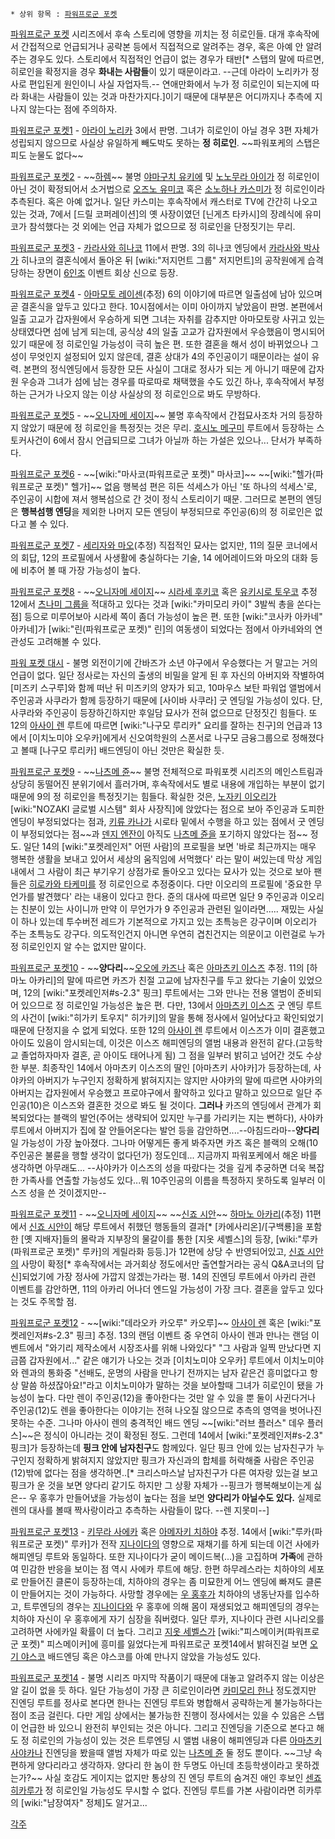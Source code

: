  * 상위 항목 : [[파워프로군 포켓]]

[[파워프로군 포켓]] 시리즈에서 후속 스토리에 영향을 끼치는 정 히로인들.
대개 후속작에서 간접적으로 언급되거나 공략본 등에서 직접적으로 알려주는 경우, 혹은 아예 안 알려주는 경우도 있다.
스토리에서 직접적인 언급이 없는 경우가 태반[* 스탭의 말에 따르면, 히로인을 확정지을 경우 '''화내는 사람들'''이 있기 때문이라고. --근데 아라이 노리카가 정사로 편입된게 원인이니 사실 자업자득.-- 연애만화에서 누가 정 히로인이 되는지에 따라 화내는 사람들이 있는 것과 마찬가지다.]이기 때문에 대부분은 어디까지나 추측에 지나지 않는다는 점에 주의하자. 

[[파워프로군 포켓1]] - [[아라이 노리카]]
3에서 판명. 그녀가 히로인이 아닐 경우 3편 자체가 성립되지 않으므로 사실상 유일하게 빼도박도 못하는 '''정 히로인'''. ~~파워포케의 스탭은 피도 눈물도 없다~~

[[파워프로군 포켓2]] - ~~[[하렘]]~~ 불명
[[야마구치 유키에]] 및 [[노노무라 아이]]가 정 히로인이 아닌 것이 확정되어서 소거법으로 [[오즈노 유미코]] 혹은 [[소노하나 카스미]]가 정 히로인이라 추측된다. 혹은 아예 없거나.
일단 카스미는 후속작에서 캐스터로 TV에 간간히 나오고 있는 것과, 7에서 [드릴 코퍼레이션]의 옛 사장이였던 [닌게츠 타카시]의 장례식에 유미코가 참석했다는 것 외에는 언급 자체가 없으므로 정 히로인을 단정짓기는 무리.

[[파워프로군 포켓3]] - [[카라사와 히나코]]
11에서 판명. 3의 히나코 엔딩에서 [[카라사와 박사]]가 히나코의 결혼식에서 돌아온 뒤 [wiki:"저지먼트 그룹" 저지먼트]의 공작원에게 습격당하는 장면이 [[6인조]] 이벤트 회상 신으로 등장.

[[파워프로군 포켓4]] - [[아마모토 레이센]](추정)
6의 이야기에 따르면 일출섬에 남아 있으며 곧 결혼식을 앞두고 있다고 한다. 10시점에서는 이미 아이까지 낳았음이 판명. 본편에서 일출 고교가 갑자원에서 우승하게 되면 그녀는 자취를 감추지만 아마모토랑 사귀고 있는 상태였다면 섬에 남게 되는데, 공식상 4의 일출 고교가 갑자원에서 우승했음이 명시되어 있기 때문에 정 히로인일 가능성이 극히 높은 편. 또한 결혼을 해서 성이 바뀌었으나 그 성이 무엇인지 설정되어 있지 않은데, 결혼 상대가 4의 주인공이기 때문이라는 설이 유력. 본편의 정식엔딩에서 등장한 모든 사실이 그대로 정사가 되는 게 아니기 때문에 갑자원 우승과 그녀가 섬에 남는 경우를 따로따로 채택했을 수도 있긴 하나, 후속작에서 부정하는 근거가 나오지 않는 이상 사실상의 정 히로인으로 봐도 무방하다. 

[[파워프로군 포켓5]] - ~~[[오니자메 세이지]]~~ 불명
후속작에서 간접묘사조차 거의 등장하지 않았기 때문에 정 히로인을 특정짓는 것은 무리. [[호시노 메구미]] 루트에서 등장하는 스토커사건이 6에서 잠시 언급되므로 그녀가 아닐까 하는 가설은 있으나... 단서가 부족하다.

[[파워프로군 포켓6]] - ~~[wiki:"마사코(파워프로군 포켓)" 마사코]~~ ~~[wiki:"헬가(파워프로군 포켓)" 헬가]~~ 없음
행복섬 편은 히든 석세스가 아닌 '또 하나의 석세스'로, 주인공이 시합에 져서 행복섬으로 간 것이 정식 스토리이기 때문. 그러므로 본편의 엔딩은 '''행복섬행 엔딩'''을 제외한 나머지 모든 엔딩이 부정되므로 주인공(6)의 정 히로인은 없다고 볼 수 있다.

[[파워프로군 포켓7]] - [[세리자와 마오]](추정)
직접적인 묘사는 없지만, 11의 질문 코너에서의 회답, 12의 프로필에서 사생활에 충실하다는 기술, 14 에어레이드와 마오의 대화 등에 비추어 볼 때 가장 가능성이 높다. 

[[파워프로군 포켓8]] - ~~[[오니자메 세이지]]~~ [[시라세 후키코]] 혹은 [[유키시로 토우코]] 추정
12에서 [[츠나미 그룹]]을 적대하고 있다는 것과 [wiki:"카미모리 카이" 3발씩 총을 쏜다는 점] 등으로 미루어보아 시라세 쪽이 좀더 가능성이 높은 편.
또한 [wiki:"코사카 아카네" 아카네]가 [wiki:"린(파워프로군 포켓)" 린]의 여동생이 되었다는 점에서 아카네와의 연관성도 고려해볼 수 있다.

[[파워 포켓 대시]] - 불명
외전이기에 간바즈가 소년 야구에서 우승했다는 거 말고는 거의 언급이 없다. 일단 정사로는 자신의 출생의 비밀을 알게 된 후 자신의 아버지와 작별하여 [미즈키 스구루]와 함께 떠난 뒤 미즈키의 양자가 되고, 10마우스 보탄 파워업 앨범에서 주인공과 사쿠라가 함께 등장하기 때문에 [사이바 사쿠라] 굿 엔딩일 가능성이 있다. 단, 사쿠라와 주인공이 등장하긴하지만 후일담 묘사가 전혀 없으므로 단정짓긴 힘들다. 또 12의 [[아사이 렌]] 루트에 따르면 [wiki:"나구모 루리카" 요리를 잘하는 친구]의 언급과 13에서 [이치노미야 오우카]에게서 신오여학원의 스폰서로 나구모 금융그룹으로 정해졌다고 볼때 [나구모 루리카] 배드엔딩이 아닌 것만은 확실한 듯.

[[파워프로군 포켓9]] - ~~[[나츠메 쥰]]~~ 불명
전체적으로 파워포켓 시리즈의 메인스트림과 상당히 동떨어진 분위기에서 흘러가며, 후속작에서도 별로 내용에 개입하는 부분이 없기 때문에 9의 정 히로인을 특정짓기는 힘들다. 확실한 것은, [[노자키 이오리]]가 [wiki:"NOZAKI 글로벌 시스템" 회사 사장직]에 앉았다는 점으로 보아 주인공과 도피한 엔딩이 부정되었다는 점과, [[키류 카나]]가 시로타 밑에서 수행을 하고 있는 점에서 굿 엔딩이 부정되었다는 점~~과 [[덴지 엔잔]]이 아직도 [[나츠메 쥰]]을 포기하지 않았다는 점~~ 정도.
일단 14의 [wiki:"포켓레인저" 어떤 사람]의 프로필을 보면 '바로 최근까지는 매우 행복한 생활을 보내고 있어서 세상의 움직임에 서먹했다' 라는 말이 써있는데 막상 게임 내에서 그 사람이 최근 부기우기 상점가로 돌아오고 있다는 묘사가 있는 것으로 보아 팬들은 [[히로카와 타케미]]를 정 히로인으로 추정중이다. 다만 이오리의 프로필에 '중요한 무언가를 발견했다' 라는 내용이 있다고 한다. 쥰의 대사에 따르면 일단 9 주인공과 이오리는 친분이 있는 사이니까 만약 이 무언가가 9 주인공과 관련된 일이라면..... 재밌는 사실이 하나 있는데 투수버전 레드가 기본적으로 가지고 있는 초특능은 강구이며 이오리가 주는 초특능도 강구다. 의도적인건지 아니면 우연히 겹친건지는 의문이고 이런걸로 누가 정 히로인인지 알 수는 없지만 말이다.

[[파워프로군 포켓10]] -  ~~'''양다리'''~~[[오오에 카즈나]] 혹은 [[아마츠키 이스즈]] 추정.
11의 [하마노 아카리]의 말에 따르면 카즈가 친절 고교에 남자친구를 두고 왔다는 기술이 있었으며, 12의 [wiki:"포켓레인저#s-2.3" 핑크] 루트에서는 그와 만나는 전용 앨범이 준비되어 있으므로 정 히로인일 가능성은 높은 편. 
다만, 13에서 [[아마츠키 이스즈]] 굿 엔딩 루트의 사건이 [wiki:"히가키 토우지" 히가키]의 말을 통해 정사에서 일어났다고 확인되었기 때문에 단정지을 수 없게 되었다. 또한 12의 [[아사이 렌]] 루트에서 이스즈가 이미 결혼했고 아이도 있음이 암시되는데, 이것은 이스즈 해피엔딩의 앨범 내용과 완전히 같다.(고등학교 졸업하자마자 결혼, 곧 아이도 태어나게 됨) 그 점을 일부러 밝히고 넘어간 것도 수상한 부분.
최종작인 14에서 아마츠키 이스즈의 딸인 [아마츠키 사야카]가 등장하는데, 사야카의 아버지가 누구인지 정확하게 밝혀지지는 않지만 사야카의 말에 따르면 사야카의 아버지는 갑자원에서 우승했고 프로야구에서 활약하고 있다고 말하고 있으므로 일단 주인공(10)은 이스즈와 결혼한 것으로 봐도 될 것이다.
'''그러나''' 카즈의 엔딩에서 관계가 회복되었다는 블랙의 발언(주어는 생략되어 있지만 누구를 가리키는 지는 뻔하다), 사야카 루트에서 아버지가 집에 잘 안들어온다는 발언 등을 감안하면....--아침드라마--'''양다리'''일 가능성이 가장 높아졌다. 그나마 어떻게든 좋게 봐주자면 카즈 혹은 블랙의 오해(10주인공은 불륜을 행할 생각이 없다던가) 정도인데... 지금까지 파워포케에서 해온 바를 생각하면 아무래도...
--사야카가 이스즈의 성을 따랐다는 것을 깊게 추궁하면 더욱 복잡한 가족사를 연출할 가능성도 있다...뭐 10주인공의 이름을 특정하지 못하도록 일부러 이스즈 성을 쓴 것이겠지만--    

[[파워프로군 포켓11]] - ~~[[오니자메 세이지]]~~ ~~[[신죠 시안]]~~ [[하마노 아카리]](추정)
11편에서 [[신죠 시안]]이 해당 루트에서 취했던 행동들의 결과[* [카에사리온]/[구백룡]을 포함한 [옛 지배자]들의 몰락과 지부장의 물갈이를 통한 [지옷 세벨스]의 등장, [wiki:"루카(파워프로군 포켓)" 루카]의 게릴라화 등등.]가 12편에 상당 수 반영되어있고, [[신죠 시안]]의 사망이 확정[* 후속작에서는 과거회상 정도에서만 출연할거라는 공식 Q&A코너의 답신]되었기에 가장 정사에 가깝지 않겠는가라는 평.
14의 진엔딩 루트에서 아카리 관련 이벤트를 감안하면, 11의 아카리 어나더 엔드일 가능성이 가장 크다. 결혼을 앞두고 있다는 것도 주목할 점.

[[파워프로군 포켓12]] - ~~[wiki:"데라오카 카오루" 카오루]~~ [[아사이 렌]] 혹은 [wiki:"포켓레인저#s-2.3" 핑크] 추정.
13의 랜덤 이벤트 중 우연히 아사이 렌과 만나는 랜덤 이벤트에서 "와기리 제작소에서 시장조사를 위해 나와있다" "그 사람과 일찍 만났다면 지금쯤 갑자원에서..." 같은 얘기가 나오는 것과 [이치노미야 오우카] 루트에서 이치노미야와 렌과의 통화중 "선배도, 운명의 사람을 만나기 전까지는 남자 같은건 흥미없다고 항상 말씀 하셨잖아요!"라고 이치노미야가 말하는 것을 보아할때 그녀가 히로인이 됐을 가능성이 높다. 다만 렌이 주인공(12)을 좋아한다는 것만 알 수 있을 뿐 둘이 사귄다거나 주인공(12)도 렌을 좋아한다는 이야기는 전혀 나오질 않으므로 추측의 영역을 벗어나진 못하는 수준. 그나마 아사이 렌의 충격적인 배드 엔딩 ~~[wiki:"러브 플러스" 데우 플러스]~~은 정식이 아니라는 것이 확정된 정도.
그런데 14에서 [wiki:"포켓레인저#s-2.3" 핑크]가 등장하는데 '''핑크 안에 남자친구'''도 함께있다. 일단 핑크 안에 있는 남자친구가 누구인지 정확하게 밝혀지지 않았지만 핑크가 자신과의 합체를 허락해줄 사람은 주인공(12)밖에 없다는 점을 생각하면..[* 크리스마스날 남자친구가 다른 여자랑 있는걸 보고 핑크가 운 것을 보면 양다리 같기도 하지만 그 상황 자체가 --핑크가 행복해보이는게 싫은-- 우 홍후가 만들어냈을 가능성이 높다는 점을 보면 '''양다리가 아닐수도 있다.''' 실제로 렌의 대사를 볼때 짝사랑이라고 추측하는 사람들이 많다. --렌 지못미--]

[[파워프로군 포켓13]] - [[키무라 사에카]] 혹은 [[아메자키 치하야]] 추정.
14에서 [wiki:"루카(파워프로군 포켓)" 루카]가 전작 [[지나이다]]의 영향으로 재채기를 하게 되는데 이건 사에카 해피엔딩 루트와 동일하다. 또한 지나이다가 굳이 메이드복(...)을 고집하며 '''가족'''에 관하여 민감한 반응을 보이는 점 역시 사에카 루트에 해당. 한편 하무레스라는 치하야의 세포로 만들어진 클론이 등장하는데, 치하야의 경우는 좀 미묘한게 어느 엔딩에 빠져도 클론이 만들어지는 것이 가능하다. 사망할 경우에는 [[우 홍후]]가 치하야의 냉동난자를 입수하고, 트루엔딩의 경우는 [[지나이다]]와 우 홍후에 의해 몸이 재생되었고 해피엔딩의 경우는 치하야 자신이 우 홍후에게 자기 심장을 줘버렸다. 일단 루카, 지나이다 관련 시나리오를 고려하면 사에카일 확률이 더 높다. 그리고 [[지옷 세벨스]]가 [wiki:"피스메이커(파워프로군 포켓)" 피스메이커]에 흥미를 잃었다는게 파워프로군 포켓14에서 밝혀진걸 보면 [[오기 야스코]] 배드엔딩 혹은 야스코를 아예 만나지 않았을 가능성도 있다.

[[파워프로군 포켓14]] - 불명
시리즈 마지막 작품이기 때문에 대놓고 알려주지 않는 이상은 알 길이 없을 듯 하다. 일단 가능성이 가장 큰 히로인이라면 [[카미모리 한나]] 정도겠지만 진엔딩 루트를 정사로 본다면 한나는 진엔딩 루트와 병합해서 공략하는게 불가능하다는 점이 조금 걸린다. 다만 게임 상에서는 불가능한 진행이 정사에서는 있을 수 있음은 스탭이 언급한 바 있으니 완전히 부인되는 것은 아니다. 그리고 진엔딩을 기준으로 본다고 해도 정 히로인의 가능성이 있는 것은 트루엔딩 시 앨범 내용이 해피엔딩과 다른 [[아마츠키 사야카]]나 진엔딩을 봤을때 앨범 자체가 따로 있는 [[나츠메 쥰]] 둘 정도 뿐이다. ~~그냥 속 편하게 양다리라고 생각하자. 양다리 한 놈이 한 두명도 아닌데 초등학생이라고 못하겠는가?~~ 사실 호감도 게이지는 없지만 통상의 진 엔딩 루트의 숨겨진 애인 후보인 [[센죠 히카루]]가 정 히로인일 가능성도 무시할 수 없다. 진엔딩 루트를 가본 사람이라면 히카루의 [wiki:"남장여자" 정체]도 알거고...


[[각주]]

